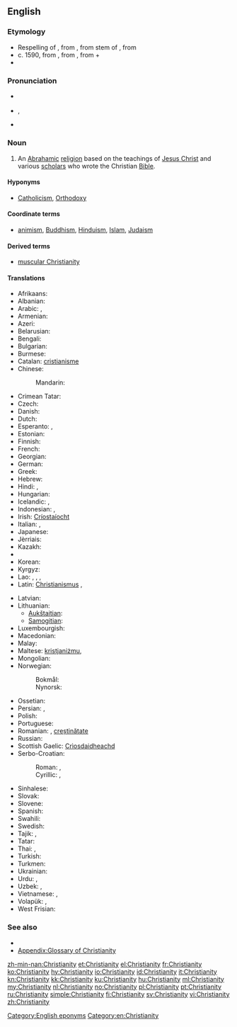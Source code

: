 ==English==

===Etymology===
* Respelling of {{etyl|enm|en}} {{term|cristente|lang=enm}}, from {{etyl|fro|en}} {{term|crestiente|lang=fro}}, from {{etyl|ML.|en}} stem of {{term|christianitas||lang=la}}, from {{etyl|la|en}} {{term|christianus|lang=la}}
* c. 1590, from {{etyl|la|en}} {{term|Christianus|lang=la}}, from {{etyl|grc|en}} {{term|Χριστιανός|lang=grc|tr=Christianos}}, from {{term|Χριστός||lang=grc|tr=Christos|Christ, anointed one}} + {{term|-ιανός||lang=grc|tr=-ianos|of, related to}}
* {{suffix|Christian|ity}}

===Pronunciation===
* {{a|RP}} {{IPA|/ˌkrɪstiˈænɪti/}}
* {{a|US}} {{IPA|/ˌkrɪstʃiˈænɪti/}}, {{X-SAMPA|/%krIstSi"{nIti/}}
* {{audio|en-us-Christianity.ogg|Audio (US)}}

===Noun===
{{en-noun|-|Christianities}}

# An [[Abrahamic]] [[religion]] based on the teachings of [[Jesus Christ]] and various [[scholar]]s who wrote the Christian [[Bible]].

====Hyponyms====
* {{sense|religion based on teaching of Christ}} [[Catholicism]], [[Orthodoxy]]

====Coordinate terms====
* {{sense|religion based on teaching of Christ}} [[animism]], [[Buddhism]], [[Hinduism]], [[Islam]], [[Judaism]]

====Derived terms====
* [[muscular Christianity]]

====Translations====
{{trans-top|monotheistic religion}}
* Afrikaans: {{t|af|christendom}}
* Albanian: {{t|sq|Krishterimi}}
* Arabic: {{t|ar|مسيحية|f|tr=masīḥíyya|sc=Arab}}, {{t|ar|نصرانية|f|tr=naṣrāníyya|sc=Arab}}
* Armenian: {{t-|hy|քրիստոնեություն|tr=k’ristoneut’yun}}
* Azeri: {{t|az|xristianlıq|xs=Azeri}}
* Belarusian: {{t|be|хрысціянства|n|tr=xryscijánstva|sc=Cyrl}}
* Bengali: {{t|bn|খ্রিস্ট ধর্ম|tr=khrisţ dhôrm|sc=Beng}}
* Bulgarian: {{t|bg|християнство|n|tr=hristijánstvo|sc=Cyrl}}
* Burmese: {{t|my|သိက္ခါတော်ရ|tr= thei' kha do ja.|sc=Mymr}}
* Catalan: [[cristianisme]] {{m}}
* Chinese:
*: Mandarin: {{t+|cmn|基督教|tr=Jīdūjiào|sc=Hani}}
* Crimean Tatar: {{tø|crh|hristianlıq}}
* Czech: {{t-|cs|křesťanství|n}}
* Danish: {{t|da|kristendom}}
* Dutch: {{t-|nl|christendom|n}}
* Esperanto: {{t|eo|kristanismo}}, {{t|eo|kristismo}}
* Estonian: {{t-|et|ristiusk}}
* Finnish: {{t+|fi|kristinusko}}
* French: {{t|fr|christianisme|m}}
* Georgian: {{t|ka|ქრისტიანობა|tr=k'ristianoba|sc=Geor|xs=Georgian}}
* German: {{t+|de|Christentum|n}}
* Greek: {{t|el|χριστιανισμός|m|tr=christianismós}}
* Hebrew: {{t|he|נצרות|f|tr=natsrut|sc=Hebr}}
* Hindi: {{t-|hi|ईसाई धर्म|tr=īsāī dharm|xs=Hindi}}, {{t-|hi|ईसाइयत|tr=īsāiyat|xs=Hindi}}
* Hungarian: {{t+|hu|kereszténység}}
* Icelandic: {{t-|is|kristindómur|m}}, {{t+|is|kristni|f}}
* Indonesian: {{t-|id|Kristen|xs=Indonesian}}, {{t|id|Kekristenan}}
* Irish: [[Críostaíocht]]
* Italian: {{t-|it|cristianità|f}}, {{t+|it|cristianesimo|m}}
* Japanese: {{t|ja|キリスト教|tr=Kirisuto-kyō|sc=Jpan}}
* Jèrriais: {{tø|roa-jer|Chrêtchienneté|f}}
* Kazakh: {{t|kk|христиандық|tr=xrïstïandıq|sc=Cyrl|xs=Kazakh}}
* {{trreq|Khmer}}
* Korean: {{t|ko|기독교|tr=Gidokgyo|sc=Kore}}
* Kyrgyz: {{t|ky|машаякчылык|tr=maşayakçılik|sc=Cyrl}}
* Lao: {{t|lo|ສາດສະໜາຄະລິດ|tr=sȁːtsánǎː kʰā līt|sc=Laoo}}, {{t|lo|ສາສນາກິດ|tr=sȁːt sá năː kít|sc=Laoo}}, {{t|lo|ຄິດສາດສະໜາ|tr=kʰīt sȁːtsánǎː|sc=Laoo}}, {{t|lo|ສາສະໜາພະເຢຊູ|tr=sǎːsánǎː pʰā yèː súː|sc=Laoo}}
* Latin: [[Christianismus]] {{m}}, {{t|la|Christianitas}}
{{trans-mid}}
* Latvian: {{t|lv|kristietība|f}}
* Lithuanian:
** [[Aukštaitian]]: {{t+|lt|krikščionybė|f|xs=Lithuanian}}
** [[Samogitian]]: {{tø|bat-smg|krėkštiuonībė|f|xs=Samogitian}}
* Luxembourgish: {{t|lb|Chrëschtentum}}
* Macedonian: {{t|mk|христијанство|n|tr=hristijánstvo}}
* Malay: {{t|ms|Kristian}}
* Maltese: [[kristjaniżmu]], {{t|mt|kristjaniżmu}}
* Mongolian: {{t|mn|Христийн шашин|tr=Hristijn šašin|sc=Cyrl}}
* Norwegian:
*: Bokmål: {{t|nb|kristendom|m}}
*: Nynorsk: {{t|nn|kristendom|m}}
* Ossetian: {{tø|os|чырыстонад|sc=Cyrl}}
* Persian: {{t|fa|مسیحیت|tr=masihiyat|sc=fa-Arab}}, {{t|fa|ترسایی|tr=tarsâyi|sc=fa-Arab}}
* Polish: {{t+|pl|chrześcijaństwo|n}}
* Portuguese: {{t+|pt|cristianismo|m}}
* Romanian: {{t-|ro|creștinism|n}}, [[creștin|creștinătate]] {{f}}
* Russian: {{t+|ru|христианство|n|tr=xristiánstvo}}
* Scottish Gaelic: [[Crìosdaidheachd]] {{f}}
* Serbo-Croatian:
*: Roman: {{qualifier|Bosnian, Serbian}} {{t|sh|хришћанство|n}}, {{qualifier|Croatian}} {{t|sh|кршћанство|n}}
*: Cyrillic: {{qualifier|Bosnian, Serbian}} {{t|sh|hrišćanstvo|n}}, {{qualifier|Croatian}} {{t|sh|kršćanstvo|n}}
* Sinhalese: {{t|si|ක්‍රිස්තියානි ආගම|sc=Sinh}}
* Slovak: {{t|sk|kresťanstvo|n}}
* Slovene: {{t+|sl|krščanstvo|n}}
* Spanish: {{t+|es|cristianismo|m}}
* Swahili: {{t|sw|Ukristo}}
* Swedish: {{t|sv|kristendom|c}}
* Tajik: {{t|tg|дини насронӣ|tr=dini nasronī|sc=Cyrl}}, {{t|tg|дини христианӣ|tr=dini xristianī|sc=Cyrl}}
* Tatar: {{t|tt|христианлык|tr=xristianlıq|sc=Cyrl}}
* Thai: {{t|th|ศาสนาคริสต์|tr=sàat-sà-năa krít|sc=Thai}}, {{t|th|คริสต์ศาสนา|tr=krít sàat-sà-năa|sc=Thai}}
* Turkish: {{t+|tr|Hristiyanlık}}
* Turkmen: {{t|tk|Hristiýanlyk}}
* Ukrainian: {{t|uk|християнство|n|tr=xrystyjánstvo|sc=Cyrl}}
* Urdu: {{t|ur|عیسائی مذہب|m|tr=īsāī maz'hab|sc=ur-Arab}}, {{t|ur|عیسائیت|tr='īsāiyat|sc=ur-Arab}}
* Uzbek: {{t|uz|xristianlik|xs=Uzbek}}, {{t|uz|masihiylik}}
* Vietnamese: {{t|vi|Kitô giáo}}, {{t|vi|Cơ Đốc giáo}}
* Volapük: {{t|vo|krit}}, {{qualifier|primitive}} {{t|vo|rukrit}}
* West Frisian: {{t|fy|Kristendom|xs=West Frisian}}
{{trans-bottom}}

===See also===
* {{pedia}}
* [[Appendix:Glossary of Christianity]]

[[Category:English eponyms]]
[[Category:en:Christianity]]

[[zh-min-nan:Christianity]]
[[et:Christianity]]
[[el:Christianity]]
[[fr:Christianity]]
[[ko:Christianity]]
[[hy:Christianity]]
[[io:Christianity]]
[[id:Christianity]]
[[it:Christianity]]
[[kn:Christianity]]
[[kk:Christianity]]
[[ku:Christianity]]
[[hu:Christianity]]
[[ml:Christianity]]
[[my:Christianity]]
[[nl:Christianity]]
[[no:Christianity]]
[[pl:Christianity]]
[[pt:Christianity]]
[[ru:Christianity]]
[[simple:Christianity]]
[[fi:Christianity]]
[[sv:Christianity]]
[[vi:Christianity]]
[[zh:Christianity]]
